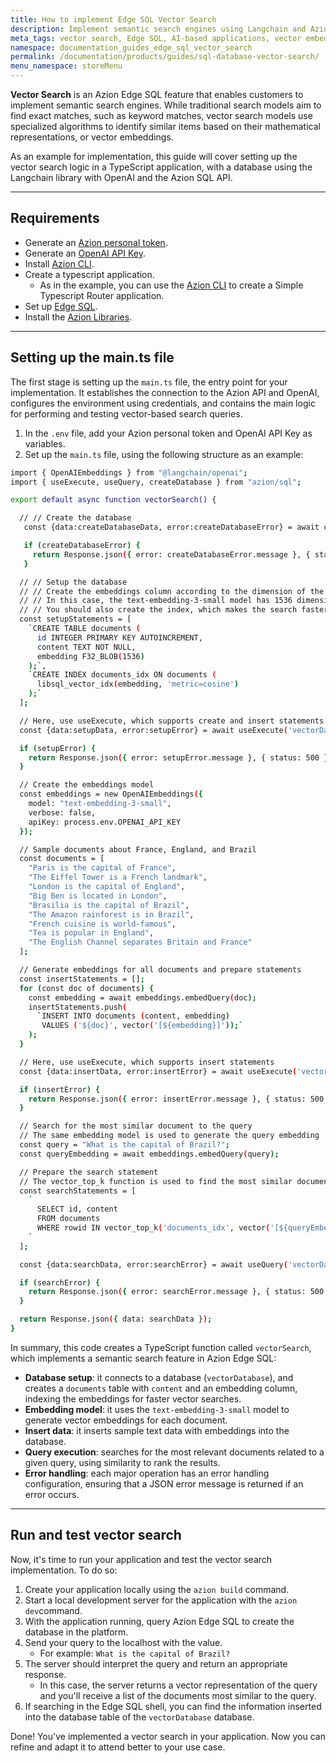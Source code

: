 ```yaml
---
title: How to implement Edge SQL Vector Search
description: Implement semantic search engines using Langchain and Azion Edge SQL API in a TypeScript application.
meta_tags: vector search, Edge SQL, AI-based applications, vector embeddings
namespace: documentation_guides_edge_sql_vector_search
permalink: /documentation/products/guides/sql-database-vector-search/
menu_namespace: storeMenu
---
```



**Vector Search** is an Azion Edge SQL feature that enables customers to implement semantic search engines. While traditional search models aim to find exact matches, such as keyword matches, vector search models use specialized algorithms to identify similar items based on their mathematical representations, or vector embeddings.

<LinkButton link="/en/documentation/products/store/edge-sql/vector-search/" label="Go to Vector Search Reference" severity="secondary" target="_blank" />

As an example for implementation, this guide will cover setting up the vector search logic in a TypeScript application, with a database using the Langchain library with OpenAI and the Azion SQL API.

---

## Requirements

- Generate an [Azion personal token](/en/documentation/products/guides/personal-tokens/).
- Generate an [OpenAI API Key](https://platform.openai.com/docs/quickstart/create-and-export-an-api-key).
- Install [Azion CLI](/en/documentation/products/azion-cli/overview/).
- Create a typescript application. 
    - As in the example, you can use the [Azion CLI](/en/documentation/devtools/cli/init/) to create a Simple Typescript Router application.
- Set up [Edge SQL](/en/documentation/products/store/edge-sql/).
- Install the [Azion Libraries](https://github.com/aziontech/lib). 

---

## Setting up the main.ts file

The first stage is setting up the `main.ts` file, the entry point for your implementation. It establishes the connection to the Azion API and OpenAI, configures the environment using credentials, and contains the main logic for performing and testing vector-based search queries.

1. In the `.env` file, add your Azion personal token and OpenAI API Key as variables.
2. Set up the `main.ts` file, using the following structure as an example:

```bash
import { OpenAIEmbeddings } from "@langchain/openai";
import { useExecute, useQuery, createDatabase } from "azion/sql";

export default async function vectorSearch() {

  // // Create the database
   const {data:createDatabaseData, error:createDatabaseError} = await createDatabase('vectorDatabase',{debug:true})

   if (createDatabaseError) {
     return Response.json({ error: createDatabaseError.message }, { status: 500 });
   }

  // // Setup the database
  // // Create the embeddings column according to the dimension of the embeddings model
  // // In this case, the text-embedding-3-small model has 1536 dimensions
  // // You should also create the index, which makes the search faster!
  const setupStatements = [
    `CREATE TABLE documents (
      id INTEGER PRIMARY KEY AUTOINCREMENT,
      content TEXT NOT NULL, 
      embedding F32_BLOB(1536)
    );`,
    `CREATE INDEX documents_idx ON documents (
      libsql_vector_idx(embedding, 'metric=cosine')
    );`
  ];

  // Here, use useExecute, which supports create and insert statements
  const {data:setupData, error:setupError} = await useExecute('vectorDatabase',setupStatements)

  if (setupError) {
    return Response.json({ error: setupError.message }, { status: 500 });
  }

  // Create the embeddings model
  const embeddings = new OpenAIEmbeddings({
    model: "text-embedding-3-small",
    verbose: false,
    apiKey: process.env.OPENAI_API_KEY
  });

  // Sample documents about France, England, and Brazil
  const documents = [
    "Paris is the capital of France",
    "The Eiffel Tower is a French landmark",
    "London is the capital of England", 
    "Big Ben is located in London",
    "Brasilia is the capital of Brazil",
    "The Amazon rainforest is in Brazil",
    "French cuisine is world-famous",
    "Tea is popular in England",
    "The English Channel separates Britain and France"
  ];

  // Generate embeddings for all documents and prepare statements
  const insertStatements = [];
  for (const doc of documents) {
    const embedding = await embeddings.embedQuery(doc);
    insertStatements.push(
      `INSERT INTO documents (content, embedding) 
       VALUES ('${doc}', vector('[${embedding}]'));`
    );
  }

  // Here, use useExecute, which supports insert statements
  const {data:insertData, error:insertError} = await useExecute('vectorDatabase',insertStatements,{debug:true}) 

  if (insertError) {
    return Response.json({ error: insertError.message }, { status: 500 });
  } 

  // Search for the most similar document to the query
  // The same embedding model is used to generate the query embedding
  const query = "What is the capital of Brazil?";
  const queryEmbedding = await embeddings.embedQuery(query); 

  // Prepare the search statement
  // The vector_top_k function is used to find the most similar documents to the query
  const searchStatements = [
    `
      SELECT id, content
      FROM documents
      WHERE rowid IN vector_top_k('documents_idx', vector('[${queryEmbedding}]'), 2)
    `
  ];

  const {data:searchData, error:searchError} = await useQuery('vectorDatabase',searchStatements)

  if (searchError) {
    return Response.json({ error: searchError.message }, { status: 500 });
  } 

  return Response.json({ data: searchData });
}
```

In summary, this code creates a TypeScript function called `vectorSearch`, which implements a semantic search feature in Azion Edge SQL:

- **Database setup**: it connects to a database (`vectorDatabase`), and creates a `documents` table with `content` and an embedding column, indexing the embeddings for faster vector searches.
- **Embedding model**: it uses the `text-embedding-3-small` model to generate vector embeddings for each document.
- **Insert data**: it inserts sample text data with embeddings into the database.
- **Query execution**: searches for the most relevant documents related to a given query, using similarity to rank the results.
- **Error handling**: each major operation has an error handling configuration, ensuring that a JSON error message is returned if an error occurs.

---

## Run and test vector search

Now, it's time to run your application and test the vector search implementation. To do so:
 
1. Create your application locally using the `azion build` command.
2. Start a local development server for the application with the `azion dev`command.
3. With the application running, query Azion Edge SQL to create the database in the platform.
4. Send your query to the localhost with the value. 
    - For example: `What is the capital of Brazil?`
5. The server should interpret the query and return an appropriate response.
    - In this case, the server returns a vector representation of the query and you'll receive a list of the documents most similar to the query.
6. If searching in the Edge SQL shell, you can find the information inserted into the database table of the `vectorDatabase` database.

Done! You've implemented a vector search in your application. Now you can refine and adapt it to attend better to your use case.
